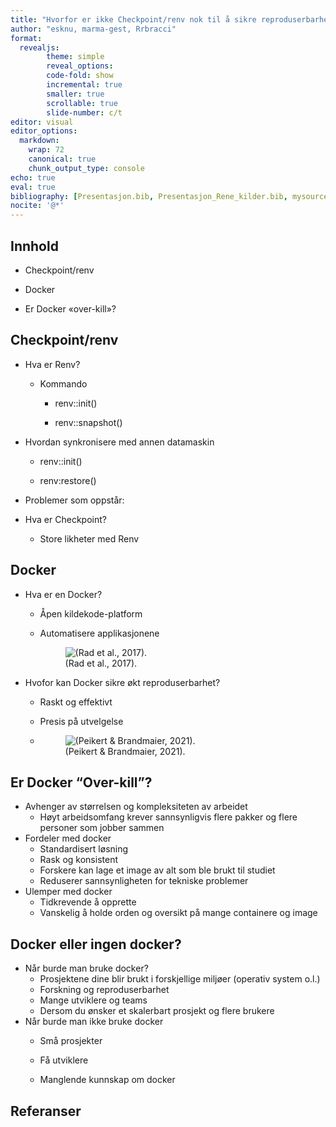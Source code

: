 ```yaml
---
title: "Hvorfor er ikke Checkpoint/renv nok til å sikre reproduserbarhet?"
author: "esknu, marma-gest, Rrbracci"
format:
  revealjs:
        theme: simple
        reveal_options:
        code-fold: show
        incremental: true
        smaller: true
        scrollable: true
        slide-number: c/t
editor: visual
editor_options:
  markdown:
    wrap: 72
    canonical: true
    chunk_output_type: console
echo: true
eval: true
bibliography: [Presentasjon.bib, Presentasjon_Rene_kilder.bib, mysourcespres.bib]
nocite: '@*'
---
```


## Innhold

-   Checkpoint/renv

-   Docker

-   Er Docker «over-kill»?

## Checkpoint/renv

-   Hva er Renv?

    -   Kommando

        -   renv::init()

        -   renv::snapshot()

-   Hvordan synkronisere med annen datamaskin

    -   renv::init()

    -   renv:restore()

-   Problemer som oppstår:

-   Hva er Checkpoint?

    -   Store likheter med Renv

## Docker

-   Hva er en Docker?

    -   Åpen kildekode-platform

    -   Automatisere applikasjonene

        ![(Rad et al., 2017).](Docker.png)

-   Hvofor kan Docker sikre økt reproduserbarhet?

    -   Raskt og effektivt

    -   Presis på utvelgelse

    -   

        ![(Peikert & Brandmaier, 2021).](Docker2.png)

## Er Docker "Over-kill"?

-   Avhenger av størrelsen og kompleksiteten av arbeidet
    -   Høyt arbeidsomfang krever sannsynligvis flere pakker og flere
        personer som jobber sammen
-   Fordeler med docker
    -    Standardisert løsning
    -   Rask og konsistent
    -   Forskere kan lage et image av alt som ble brukt til studiet
    -   Reduserer sannsynligheten for tekniske problemer
-   Ulemper med docker
    -   Tidkrevende å opprette
    -   Vanskelig å holde orden og oversikt på mange containere og image

## Docker eller ingen docker?

-   Når burde man bruke docker?
    -   Prosjektene dine blir brukt i forskjellige miljøer (operativ
        system o.l.)
    -   Forskning og reproduserbarhet
    -   Mange utviklere og teams
    -   Dersom du ønsker et skalerbart prosjekt og flere brukere
-   Når burde man ikke bruke docker
    -   Små prosjekter

    -   Få utviklere

    -   Manglende kunnskap om docker

## Referanser
